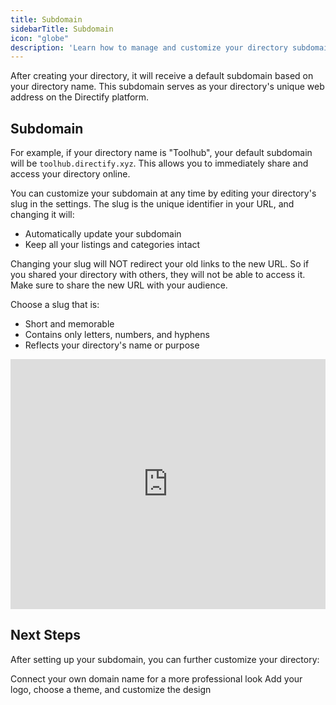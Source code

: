 ```yaml
---
title: Subdomain
sidebarTitle: Subdomain
icon: "globe"
description: 'Learn how to manage and customize your directory subdomain in Directify. Understand subdomain creation, customization options, and important considerations for URL changes.'
---
```


After creating your directory, it will receive a default subdomain based on your directory name. This subdomain serves as your directory's unique web address on the Directify platform.

## Subdomain
For example, if your directory name is "Toolhub", your default subdomain will be `toolhub.directify.xyz`. This allows you to immediately share and access your directory online.

You can customize your subdomain at any time by editing your directory's slug in the settings. The slug is the unique identifier in your URL, and changing it will:

- Automatically update your subdomain
- Keep all your listings and categories intact

<Warning>
    Changing your slug will NOT redirect your old links to the new URL. So if you shared your directory with others, they will not be able to access it. 
    Make sure to share the new URL with your audience.
</Warning>

Choose a slug that is:
- Short and memorable
- Contains only letters, numbers, and hyphens
- Reflects your directory's name or purpose

<Frame>
  <iframe width="100%" height="400" src="https://www.youtube.com/embed/P9aPlRXbPes?si=CJqfVzRWlVJ3Wpw1" title="YouTube video player" frameborder="0" allow="accelerometer; autoplay; clipboard-write; encrypted-media; gyroscope; picture-in-picture; web-share" referrerpolicy="strict-origin-when-cross-origin" allowfullscreen></iframe>
</Frame>

## Next Steps

After setting up your subdomain, you can further customize your directory:

<CardGroup cols={2}>
  <Card
    title="Connect Custom Domain"
    icon="globe"
    href="/directories/custom-domain"
  >
    Connect your own domain name for a more professional look
  </Card>
  <Card
    title="Customize Your Directory"
    icon="palette" 
    href="/directories/customize-your-directory"
  >
    Add your logo, choose a theme, and customize the design
  </Card>
</CardGroup>

